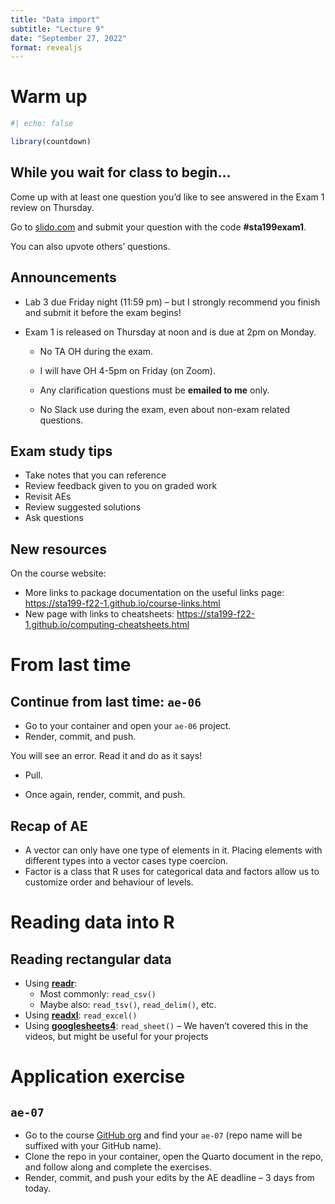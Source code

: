 ```yaml
---
title: "Data import"
subtitle: "Lecture 9"
date: "September 27, 2022"
format: revealjs
---
```


# Warm up

```r
#| echo: false

library(countdown)
```

## While you wait for class to begin...

::: callout-important
Come up with at least one question you'd like to see answered in the Exam 1 review on Thursday.

Go to [slido.com](https://www.slido.com/) and submit your question with the code **#sta199exam1**.

You can also upvote others' questions.
:::

## Announcements {.smaller}

-   Lab 3 due Friday night (11:59 pm) -- but I strongly recommend you finish and submit it before the exam begins!

-   Exam 1 is released on Thursday at noon and is due at 2pm on Monday.

    -   No TA OH during the exam.

    -   I will have OH 4-5pm on Friday (on Zoom).

    -   Any clarification questions must be **emailed to me** only.

    -   No Slack use during the exam, even about non-exam related questions.

## Exam study tips

-   Take notes that you can reference
-   Review feedback given to you on graded work
-   Revisit AEs
-   Review suggested solutions
-   Ask questions

## New resources

On the course website:

-   More links to package documentation on the useful links page: <https://sta199-f22-1.github.io/course-links.html>
-   New page with links to cheatsheets: <https://sta199-f22-1.github.io/computing-cheatsheets.html>

# From last time

## Continue from last time: `ae-06`

::: appex
-   Go to your container and open your `ae-06` project.
-   Render, commit, and push.

::: callout-important
You will see an error.
Read it and do as it says!
:::

- Pull.

- Once again, render, commit, and push.
:::

## Recap of AE {.smaller}

-   A vector can only have one type of elements in it. Placing elements with different types into a vector cases type coercion.
-   Factor is a class that R uses for categorical data and factors allow us to customize order and behaviour of levels.

# Reading data into R

## Reading rectangular data

-   Using [**readr**](https://readr.tidyverse.org/):
    -   Most commonly: `read_csv()`
    -   Maybe also: `read_tsv()`, `read_delim()`, etc.
-   Using [**readxl**](https://readxl.tidyverse.org/): `read_excel()`
-   Using [**googlesheets4**](https://googlesheets4.tidyverse.org/): `read_sheet()` -- We haven't covered this in the videos, but might be useful for your projects

# Application exercise

## `ae-07`

::: appex
-   Go to the course [GitHub org](https://github.com/sta199-f22-1) and find your `ae-07` (repo name will be suffixed with your GitHub name).
-   Clone the repo in your container, open the Quarto document in the repo, and follow along and complete the exercises.
-   Render, commit, and push your edits by the AE deadline -- 3 days from today.
:::
